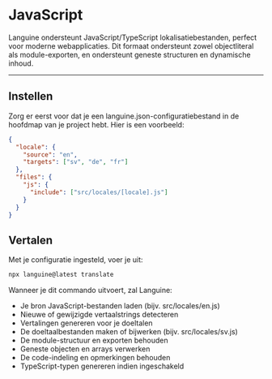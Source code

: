 # JavaScript

Languine ondersteunt JavaScript/TypeScript lokalisatiebestanden, perfect voor moderne webapplicaties. Dit formaat ondersteunt zowel objectliteral als module-exporten, en ondersteunt geneste structuren en dynamische inhoud.

---

## Instellen

Zorg er eerst voor dat je een languine.json-configuratiebestand in de hoofdmap van je project hebt. Hier is een voorbeeld:

```json
{
  "locale": {
    "source": "en",
    "targets": ["sv", "de", "fr"]
  },
  "files": {
    "js": {
      "include": ["src/locales/[locale].js"]
    }
  }
}
```

## Vertalen

Met je configuratie ingesteld, voer je uit:

```bash
npx languine@latest translate
```

Wanneer je dit commando uitvoert, zal Languine:

- Je bron JavaScript-bestanden laden (bijv. src/locales/en.js)
- Nieuwe of gewijzigde vertaalstrings detecteren
- Vertalingen genereren voor je doeltalen
- De doeltaalbestanden maken of bijwerken (bijv. src/locales/sv.js)
- De module-structuur en exporten behouden
- Geneste objecten en arrays verwerken
- De code-indeling en opmerkingen behouden
- TypeScript-typen genereren indien ingeschakeld
